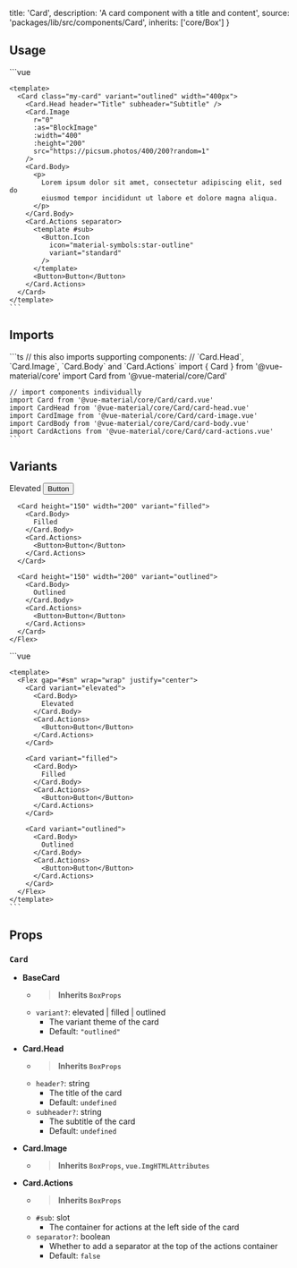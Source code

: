 
  title: 'Card',
  description: 'A card component with a title and content',
  source: 'packages/lib/src/components/Card',
  inherits: ['core/Box']
}

## Usage

<Preview>
  <PreviewFrame height="600">
    <CardExample />
  </PreviewFrame>

  <CodeHighlight>
    ```vue
    <script setup lang="ts">
      import Card from '@vue-material/core/Card'
      import Button from '@vue-material/core/Button'
    </script>

    <template>
      <Card class="my-card" variant="outlined" width="400px">
        <Card.Head header="Title" subheader="Subtitle" />
        <Card.Image
          r="0"
          :as="BlockImage"
          :width="400"
          :height="200"
          src="https://picsum.photos/400/200?random=1"
        />
        <Card.Body>
          <p>
            Lorem ipsum dolor sit amet, consectetur adipiscing elit, sed do
            eiusmod tempor incididunt ut labore et dolore magna aliqua.
          </p>
        </Card.Body>
        <Card.Actions separator>
          <template #sub>
            <Button.Icon
              icon="material-symbols:star-outline"
              variant="standard"
            />
          </template>
          <Button>Button</Button>
        </Card.Actions>
      </Card>
    </template>
    ```

  </CodeHighlight>
</Preview>

## Imports

<Preview>
  <CodeHighlight>
    ```ts
    // this also imports supporting components:
    // `Card.Head`, `Card.Image`, `Card.Body` and `Card.Actions`
    import { Card } from '@vue-material/core'
    import Card from '@vue-material/core/Card'

    // import components individually
    import Card from '@vue-material/core/Card/card.vue'
    import CardHead from '@vue-material/core/Card/card-head.vue'
    import CardImage from '@vue-material/core/Card/card-image.vue'
    import CardBody from '@vue-material/core/Card/card-body.vue'
    import CardActions from '@vue-material/core/Card/card-actions.vue'
    ```

  </CodeHighlight>
</Preview>

## Variants

<Preview>
  <PreviewFrame height="400">
    <Flex gap="#sm" wrap="wrap" justify="center">
      <Card height="150" width="200" variant="elevated">
        <Card.Body>
          Elevated
        </Card.Body>
        <Card.Actions>
          <Button>Button</Button>
        </Card.Actions>
      </Card>

      <Card height="150" width="200" variant="filled">
        <Card.Body>
          Filled
        </Card.Body>
        <Card.Actions>
          <Button>Button</Button>
        </Card.Actions>
      </Card>

      <Card height="150" width="200" variant="outlined">
        <Card.Body>
          Outlined
        </Card.Body>
        <Card.Actions>
          <Button>Button</Button>
        </Card.Actions>
      </Card>
    </Flex>

  </PreviewFrame>

  <CodeHighlight hide>
    ```vue
    <script setup lang="ts">
      import Card from '@vue-material/core/Card'
      import Button from '@vue-material/core/Button'
    </script>

    <template>
      <Flex gap="#sm" wrap="wrap" justify="center">
        <Card variant="elevated">
          <Card.Body>
            Elevated
          </Card.Body>
          <Card.Actions>
            <Button>Button</Button>
          </Card.Actions>
        </Card>

        <Card variant="filled">
          <Card.Body>
            Filled
          </Card.Body>
          <Card.Actions>
            <Button>Button</Button>
          </Card.Actions>
        </Card>

        <Card variant="outlined">
          <Card.Body>
            Outlined
          </Card.Body>
          <Card.Actions>
            <Button>Button</Button>
          </Card.Actions>
        </Card>
      </Flex>
    </template>
    ```

  </CodeHighlight>
</Preview>

## Props

### `Card`

- **BaseCard**

  - > **Inherits `BoxProps`**
  - `variant?`: elevated | filled | outlined
    - The variant theme of the card
    - Default: `"outlined"`

- **Card.Head**

  - > **Inherits `BoxProps`**
  - `header?`: string
    - The title of the card
    - Default: `undefined`
  - `subheader?`: string
    - The subtitle of the card
    - Default: `undefined`

- **Card.Image**

  - > **Inherits `BoxProps`, `vue.ImgHTMLAttributes`**

- **Card.Actions**
  - > **Inherits `BoxProps`**
  - `#sub`: slot
    - The container for actions at the left side of the card
  - `separator?`: boolean
    - Whether to add a separator at the top of the actions container
    - Default: `false`
